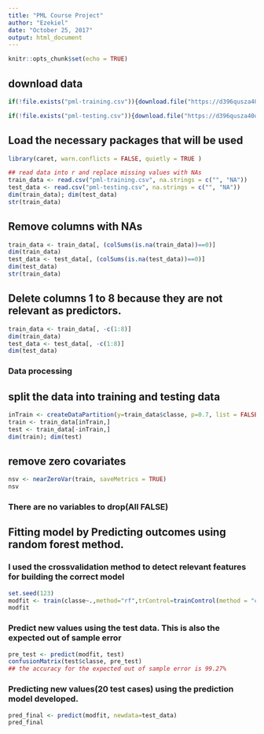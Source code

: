 ---
title: "PML Course Project"
author: "Ezekiel"
date: "October 25, 2017"
output: html_document
---

```{r setup, include=FALSE}
knitr::opts_chunk$set(echo = TRUE)
```

## download data
```{r, }
if(!file.exists("pml-training.csv")){download.file("https://d396qusza40orc.cloudfront.net/predmachlearn/pml-training.csv", destfile = "pml-training.csv")}

if(!file.exists("pml-testing.csv")){download.file("https://d396qusza40orc.cloudfront.net/predmachlearn/pml-testing.csv", destfile = "pml-testing.csv")}
```

## Load the necessary packages that will be used
```{r, }
library(caret, warn.conflicts = FALSE, quietly = TRUE )

## read data into r and replace missing values with NAs
train_data <- read.csv("pml-training.csv", na.strings = c("", "NA"))
test_data <- read.csv("pml-testing.csv", na.strings = c("", "NA"))
dim(train_data); dim(test_data)
str(train_data)
```

## Remove columns with NAs
```{r, }
train_data <- train_data[, (colSums(is.na(train_data))==0)]
dim(train_data)
test_data <- test_data[, (colSums(is.na(test_data))==0)]
dim(test_data)
str(train_data)
```

## Delete columns 1 to 8 because they are not relevant as predictors. 
```{r, }
train_data <- train_data[, -c(1:8)]
dim(train_data)
test_data <- test_data[, -c(1:8)]
dim(test_data)
```

### Data processing
## split the data into training and testing data

```{r, }
inTrain <- createDataPartition(y=train_data$classe, p=0.7, list = FALSE)
train <- train_data[inTrain,]
test <- train_data[-inTrain,]
dim(train); dim(test)
```

## remove zero covariates
```{r, }
nsv <- nearZeroVar(train, saveMetrics = TRUE)
nsv
```

### There are no variables to drop(All FALSE)

## Fitting model by Predicting outcomes using random forest method.
### I used the crossvalidation method to detect relevant features for building the correct model
```{r, }
set.seed(123)
modfit <- train(classe~.,method="rf",trControl=trainControl(method = "cv", number = 3), data=train)
modfit
```

### Predict new values using the test data.  This is also the expected out of sample error 
```{r, }
pre_test <- predict(modfit, test)
confusionMatrix(test$classe, pre_test)
## the accuracy for the expected out of sample error is 99.27%
```

### Predicting new values(20 test cases) using the prediction model developed.
```{r, }
pred_final <- predict(modfit, newdata=test_data)
pred_final
```
